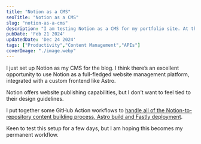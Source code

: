 ```yaml
---
title: "Notion as a CMS"
seoTitle: "Notion as a CMS"
slug: "notion-as-a-cms"
description: "I am testing Notion as a CMS for my portfolio site. At this time, only blog posts are controlled from Notion but I can expand to projects and other aspects."
pubDate: 'Feb 21 2024'
updatedDate: 'Dec 24 2024'
tags: ["Productivity","Content Management","APIs"]
coverImage: "./image.webp"
---
```





I just set up Notion as my CMS for the blog. I think there’s an excellent opportunity to use Notion as a full-fledged website management platform, integrated with a custom frontend like Astro.

Notion offers website publishing capabilities, but I don’t want to feel tied to their design guidelines.

I put together some GitHub Action workflows to [handle all of the Notion-to-repository content building process, Astro build and Fastly deployment](https://github.com/arunsathiya/portfolio/tree/8af82b79914f0aa1b493c27527372041359e60bd/.github/workflows).

Keen to test this setup for a few days, but I am hoping this becomes my permanent workflow.
